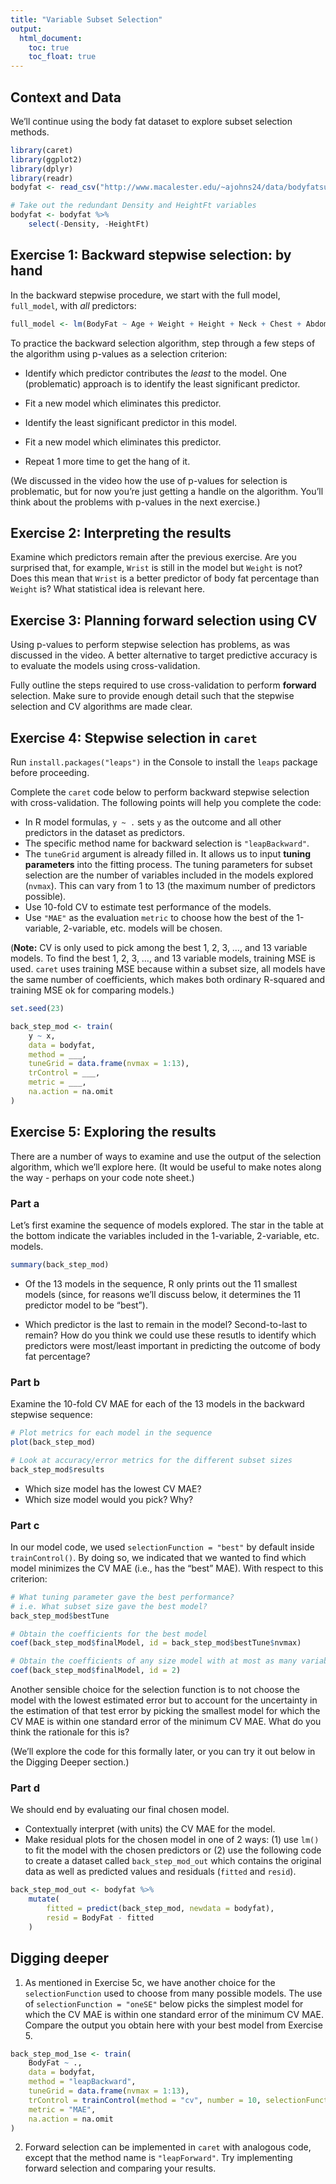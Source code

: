 ```yaml
---
title: "Variable Subset Selection"
output: 
  html_document:
    toc: true
    toc_float: true
---
```


## Context and Data

We'll continue using the body fat dataset to explore subset selection methods.

```r
library(caret)
library(ggplot2)
library(dplyr)
library(readr)
bodyfat <- read_csv("http://www.macalester.edu/~ajohns24/data/bodyfatsub.csv")

# Take out the redundant Density and HeightFt variables
bodyfat <- bodyfat %>% 
    select(-Density, -HeightFt)
```


## Exercise 1: Backward stepwise selection: by hand

In the backward stepwise procedure, we start with the full model, `full_model`, with *all* predictors:

```r
full_model <- lm(BodyFat ~ Age + Weight + Height + Neck + Chest + Abdomen + Hip + Thigh + Knee + Ankle + Biceps + Forearm + Wrist, data = bodyfat)
```

To practice the backward selection algorithm, step through a few steps of the algorithm using p-values as a selection criterion:

- Identify which predictor contributes the *least* to the model. One (problematic) approach is to identify the least significant predictor.

- Fit a new model which eliminates this predictor.

- Identify the least significant predictor in this model.    

- Fit a new model which eliminates this predictor.

- Repeat 1 more time to get the hang of it.

(We discussed in the video how the use of p-values for selection is problematic, but for now you're just getting a handle on the algorithm. You'll think about the problems with p-values in the next exercise.)



## Exercise 2: Interpreting the results

Examine which predictors remain after the previous exercise. Are you surprised that, for example, `Wrist` is still in the model but `Weight` is not? Does this mean that `Wrist` is a better predictor of body fat percentage than `Weight` is? What statistical idea is relevant here.



## Exercise 3: Planning forward selection using CV

Using p-values to perform stepwise selection has problems, as was discussed in the video. A better alternative to target predictive accuracy is to evaluate the models using cross-validation.

Fully outline the steps required to use cross-validation to perform **forward** selection. Make sure to provide enough detail such that the stepwise selection and CV algorithms are made clear.



## Exercise 4: Stepwise selection in `caret`

Run `install.packages("leaps")` in the Console to install the `leaps` package before proceeding.

Complete the `caret` code below to perform backward stepwise selection with cross-validation. The following points will help you complete the code:

- In R model formulas, `y ~ .` sets `y` as the outcome and all other predictors in the dataset as predictors.
- The specific method name for backward selection is `"leapBackward"`.
- The `tuneGrid` argument is already filled in. It allows us to input **tuning parameters** into the fitting process. The tuning parameters for subset selection are the number of variables included in the models explored (`nvmax`). This can vary from 1 to 13 (the maximum number of predictors possible).
- Use 10-fold CV to estimate test performance of the models.
- Use `"MAE"` as the evaluation `metric` to choose how the best of the 1-variable, 2-variable, etc. models will be chosen.

(**Note:** CV is only used to pick among the best 1, 2, 3, ..., and 13 variable models. To find the best 1, 2, 3, ..., and 13 variable models, training MSE is used. `caret` uses training MSE because within a subset size, all models have the same number of coefficients, which makes both ordinary R-squared and training MSE ok for comparing models.)

```r
set.seed(23)

back_step_mod <- train(
    y ~ x,
    data = bodyfat,
    method = ___,
    tuneGrid = data.frame(nvmax = 1:13),
    trControl = ___,
    metric = ___,
    na.action = na.omit
)
```

## Exercise 5: Exploring the results

There are a number of ways to examine and use the output of the selection algorithm, which we'll explore here. (It would be useful to make notes along the way - perhaps on your code note sheet.)

### Part a

Let's first examine the sequence of models explored. The star in the table at the bottom indicate the variables included in the 1-variable, 2-variable, etc. models.

```r
summary(back_step_mod)
```

- Of the 13 models in the sequence, R only prints out the 11 smallest models (since, for reasons we’ll discuss below, it determines the 11 predictor model to be "best").

- Which predictor is the last to remain in the model? Second-to-last to remain? How do you think we could use these resutls to identify which predictors were most/least important in predicting the outcome of body fat percentage?

### Part b

Examine the 10-fold CV MAE for each of the 13 models in the backward stepwise sequence:

```r
# Plot metrics for each model in the sequence
plot(back_step_mod)

# Look at accuracy/error metrics for the different subset sizes
back_step_mod$results
```

- Which size model has the lowest CV MAE?
- Which size model would you pick? Why?

### Part c

In our model code, we used `selectionFunction = "best"` by default inside `trainControl()`. By doing so, we indicated that we wanted to find which model minimizes the CV MAE (i.e., has the "best" MAE). With respect to this criterion:

```r
# What tuning parameter gave the best performance?
# i.e. What subset size gave the best model?
back_step_mod$bestTune

# Obtain the coefficients for the best model
coef(back_step_mod$finalModel, id = back_step_mod$bestTune$nvmax)

# Obtain the coefficients of any size model with at most as many variables as the overall best model (e.g., the 2-predictor model)
coef(back_step_mod$finalModel, id = 2)
```

Another sensible choice for the selection function is to not choose the model with the lowest estimated error but to account for the uncertainty in the estimation of that test error by picking the smallest model for which the CV MAE is within one standard error of the minimum CV MAE. What do you think the rationale for this is?

(We'll explore the code for this formally later, or you can try it out below in the Digging Deeper section.)

### Part d

We should end by evaluating our final chosen model.

- Contextually interpret (with units) the CV MAE for the model.
- Make residual plots for the chosen model in one of 2 ways: (1) use `lm()` to fit the model with the chosen predictors or (2) use the following code to create a dataset called `back_step_mod_out` which contains the original data as well as predicted values and residuals (`fitted` and `resid`).

```r
back_step_mod_out <- bodyfat %>%
    mutate(
        fitted = predict(back_step_mod, newdata = bodyfat),
        resid = BodyFat - fitted
    )
```

## Digging deeper

1. As mentioned in Exercise 5c, we have another choice for the `selectionFunction` used to choose from many possible models. The use of `selectionFunction = "oneSE"` below picks the simplest model for which the CV MAE is within one standard error of the minimum CV MAE. Compare the output you obtain here with your best model from Exercise 5.

```r
back_step_mod_1se <- train(
    BodyFat ~ .,
    data = bodyfat,
    method = "leapBackward",
    tuneGrid = data.frame(nvmax = 1:13),
    trControl = trainControl(method = "cv", number = 10, selectionFunction = "oneSE"),
    metric = "MAE",
    na.action = na.omit
)
```

2. Forward selection can be implemented in `caret` with analogous code, except that the method name is `"leapForward"`. Try implementing forward selection and comparing your results.




